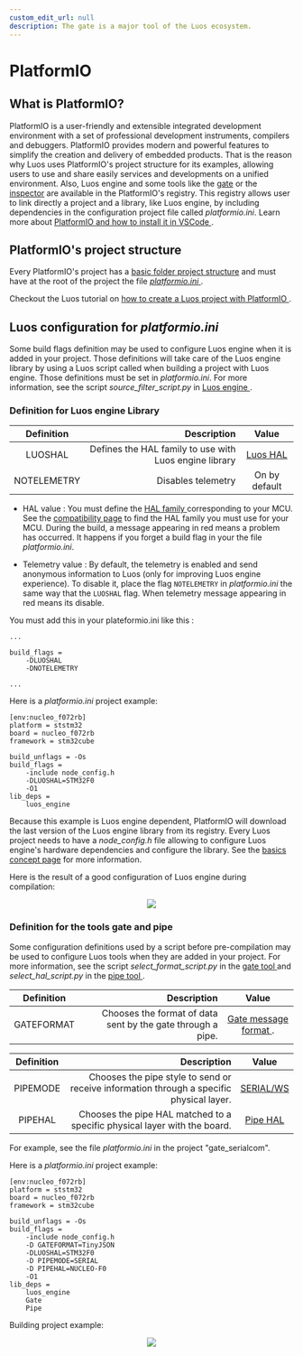 ```yaml
---
custom_edit_url: null
description: The gate is a major tool of the Luos ecosystem.
---
```



# PlatformIO

## What is PlatformIO?

PlatformIO is a user-friendly and extensible integrated development environment with a set of professional development instruments, compilers and debuggers. PlatformIO provides modern and powerful features to simplify the creation and delivery of embedded products.
That is the reason why Luos uses PlatformIO's project structure for its examples, allowing users to use and share easily services and developments on a unified environment. Also, Luos engine and some tools like the [gate](/docs/tools/gate) or the [inspector](/docs/tools/inspector) are available in the PlatformIO's registry. This registry allows user to link directly a project and a library, like Luos engine, by including dependencies in the configuration project file called _platformio.ini_.
Learn more about <a href="https://platformio.org" target="_blank">PlatformIO and how to install it in VSCode <IconExternalLink width="10" /></a>.

## PlatformIO's project structure

Every PlatformIO's project has a <a href="https://docs.platformio.org/en/latest/projectconf/section_platformio.html#directory-options" target="_blank">basic folder project structure<IconExternalLink width="10"/></a> and must have at the root of the project the file <a href="https://docs.platformio.org/en/latest/projectconf/section_platformio.html#generic-options" target="_blank">_platformio.ini_ <IconExternalLink width="10" /></a>.

Checkout the Luos tutorial on <a href="https://www.luos.io/tutorials/pio" target="_blank">how to create a Luos project with PlatformIO <IconExternalLink width="10" /></a>.

## Luos configuration for _platformio.ini_

Some build flags definition may be used to configure Luos engine when it is added in your project. Those definitions will take care of the Luos engine library by using a Luos script called when building a project with Luos engine. Those definitions must be set in _platformio.ini_.
For more information, see the script _source_filter_script.py_ in <a href="https://github.com/Luos-io/luos_engine" target="_blank" rel="external nofollow">Luos engine <IconExternalLink width="10" /></a>.

### Definition for Luos engine Library

| Definition |                        Description                        |                        Value                        |
| :--------: | --------------------------------------------------------: | :-------------------------------------------------: |
|  LUOSHAL   |   Defines the HAL family to use with Luos engine library  | <a href="https://github.com/Luos-io/luos_engine/tree/main/engine/HAL" target="_blank" rel="external nofollow"> Luos HAL <IconExternalLink width="10" /></a> |
| NOTELEMETRY |                 Disables telemetry                       |                    On by default                    |

- HAL value :
You must define the <a href="https://github.com/Luos-io/luos_engine/tree/main/engine/HAL" target="_blank" rel="external nofollow">HAL family <IconExternalLink width="10" /></a> corresponding to your MCU. See the [compatibility page](/docs/compatibility/mcu_demoboard) to find the HAL family you must use for your MCU. During the build, a message appearing in red means a problem has occurred. It happens if you forget a build flag in your the file _platformio.ini_.

- Telemetry value :
By default, the telemetry is enabled and send anonymous information to Luos (only for improving Luos engine experience). To disable it, place the flag `NOTELEMETRY` in _platformio.ini_ the same way that the `LUOSHAL` flag. When telemetry message appearing in red means its disable.

You must add this in your plateformio.ini like this :
```AsciiDoc
...

build_flags =
    -DLUOSHAL
    -DNOTELEMETRY

...
```

Here is a _platformio.ini_ project example:

```AsciiDoc
[env:nucleo_f072rb]
platform = ststm32
board = nucleo_f072rb
framework = stm32cube

build_unflags = -Os
build_flags =
    -include node_config.h
    -DLUOSHAL=STM32F0
    -O1
lib_deps =
    luos_engine
```

Because this example is Luos engine dependent, PlatformIO will download the last version of the Luos engine library from its registry. Every Luos project needs to have a _node_config.h_ file allowing to configure Luos engine's hardware dependencies and configure the library. See the [basics concept page](/docs/luos-technology/basics/orga) for more information.

Here is the result of a good configuration of Luos engine during compilation:

<div align="center">
  <Image src="/img/telemetry.png" darkSrc="/img/telemetry.png" />
</div>

### Definition for the tools gate and pipe

Some configuration definitions used by a script before pre-compilation may be used to configure Luos tools when they are added in your project.
For more information, see the script _select_format_script.py_ in the <a href="https://github.com/Luos-io/luos_engine/tree/main/tool_services/gate" target="_blank" rel="external nofollow">gate tool <IconExternalLink width="10" /></a> and _select_hal_script.py_ in the <a href="https://github.com/Luos-io/luos_engine/tree/main/tool_services/pipe" target="_blank" rel="external nofollow">pipe tool <IconExternalLink width="10" /></a>.

| Definition |                        Description                        |                        Value                        |
| :--------: | --------------------------------------------------------: | :-------------------------------------------------: |
| GATEFORMAT | Chooses the format of data sent by the gate through a pipe. | <a href="https://github.com/Luos-io/luos_engine/tree/main/tool_services/gate" target="_blank" rel="external nofollow">Gate message format <IconExternalLink width="10" /></a>. |

| Definition |                        Description                        |                        Value                        |
| :--------: | --------------------------------------------------------: | :-------------------------------------------------: |
|  PIPEMODE  | Chooses the pipe style to send or receive information through a specific physical layer. | <a href="https://github.com/Luos-io/luos_engine/tree/main/tool_services/pipe" target="_blank" rel="external nofollow">SERIAL/WS <IconExternalLink width="10" /></a> |
|  PIPEHAL   | Chooses the pipe HAL matched to a specific physical layer with the board. | <a href="https://github.com/Luos-io/luos_engine/tree/main/tool_services/pipe/SERIAL" target="_blank" rel="external nofollow">Pipe HAL <IconExternalLink width="10" /></a> |

For example, see the file _platformio.ini_ in the project "gate_serialcom".

Here is a _platformio.ini_ project example:

```AsciiDoc
[env:nucleo_f072rb]
platform = ststm32
board = nucleo_f072rb
framework = stm32cube

build_unflags = -Os
build_flags =
    -include node_config.h
    -D GATEFORMAT=TinyJSON
    -DLUOSHAL=STM32F0
    -D PIPEMODE=SERIAL
    -D PIPEHAL=NUCLEO-F0
    -O1
lib_deps =
    luos_engine
    Gate
    Pipe
```

Building project example:

<div align="center">
  <Image src="/img/telemetry-2.png" darkSrc="/img/telemetry-2.png" />
</div>
